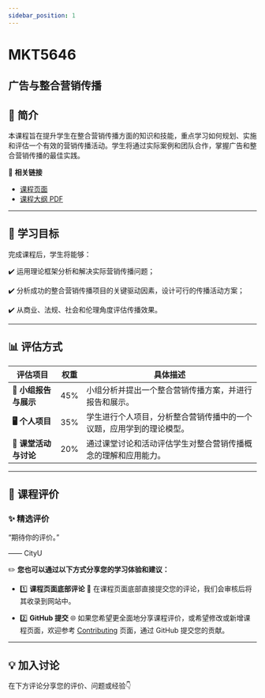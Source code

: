 ```yaml
---
sidebar_position: 1
---
```


# MKT5646
## 广告与整合营销传播

## **📘 简介**
本课程旨在提升学生在整合营销传播方面的知识和技能，重点学习如何规划、实施和评估一个有效的营销传播活动。学生将通过实际案例和团队合作，掌握广告和整合营销传播的最佳实践。

🔗 **相关链接**
- [课程页面](https://www.cityu.edu.hk/catalogue/pg/202425/course/MKT5646.htm)
- [课程大纲 PDF](https://www.cityu.edu.hk/catalogue/pg/202425/course/MKT5646.pdf)

---

## **🎯 学习目标**

完成课程后，学生将能够：

✔️ 运用理论框架分析和解决实际营销传播问题；

✔️ 分析成功的整合营销传播项目的关键驱动因素，设计可行的传播活动方案；

✔️ 从商业、法规、社会和伦理角度评估传播效果。

---

## **📊 评估方式**

| **评估项目**          | **权重** | **具体描述**                                                                                       |
|----------------------|---------|---------------------------------------------------------------------------------------------------|
| **📝 小组报告与展示**  | 45%     | 小组分析并提出一个整合营销传播方案，并进行报告和展示。                                            |
| **🖥️ 个人项目**       | 35%     | 学生进行个人项目，分析整合营销传播中的一个议题，应用学到的理论模型。                             |
| **📄 课堂活动与讨论**  | 20%     | 通过课堂讨论和活动评估学生对整合营销传播概念的理解和应用能力。                                    |

---

## **💬 课程评价**

### ✨ **精选评价**
<div className={commentStyles.commentBox}>
    <p className={commentStyles.commentText}>
        “期待你的评价。”
    </p>
    <p className={commentStyles.commentAuthor}>—— CityU</p>
</div>

✏️ **您也可以通过以下方式分享您的学习体验和建议：**

- 1️⃣ **课程页面底部评论**
💬 在课程页面底部直接提交您的评论，我们会审核后将其收录到网站中。

- 2️⃣ **GitHub 提交**
🌐 如果您希望更全面地分享课程评价，或希望修改或新增课程页面，欢迎参考 [Contributing](https://penjc.github.io/cityU-navigator/contributing) 页面，通过 GitHub 提交您的贡献。

---

## **💡 加入讨论**

在下方评论分享您的评价、问题或经验👇
<Utterances />